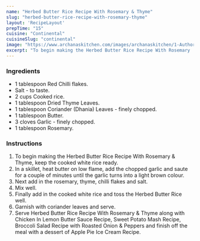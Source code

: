---
name: "Herbed Butter Rice Recipe With Rosemary & Thyme"
slug: "herbed-butter-rice-recipe-with-rosemary-thyme"
layout: 'RecipeLayout'
prepTime: "15"
cuisine: "Continental"
cuisineSlug: "continental"
image: "https://www.archanaskitchen.com/images/archanaskitchen/1-Author/sneha-archanaskitchen.com/Continental_Herbed_Butter_Rice_Recipe_.jpg"
excerpt: "To begin making the Herbed Butter Rice Recipe With Rosemary  Thyme, keep the cooked white rice ready"
---

### Ingredients

- 1 tablespoon Red Chilli flakes.
- Salt - to taste.
- 2 cups Cooked rice.
- 1 tablespoon Dried Thyme Leaves.
- 1 tablespoon Coriander (Dhania) Leaves - finely chopped.
- 1 tablespoon Butter.
- 3 cloves Garlic - finely chopped.
- 1 tablespoon Rosemary.

### Instructions

1. To begin making the Herbed Butter Rice Recipe With Rosemary & Thyme, keep the cooked white rice ready.
1. In a skillet, heat butter on low flame, add the chopped garlic and saute for a couple of minutes until the garlic turns into a light brown colour.
1. Next add in the rosemary, thyme, chilli flakes and salt.
1. Mix well.
1. Finally add in the cooked white rice and toss the Herbed Butter Rice well.
1. Garnish with coriander leaves and serve.
1. Serve Herbed Butter Rice Recipe With Rosemary & Thyme along with Chicken In Lemon Butter Sauce Recipe,  Sweet Potato Mash Recipe, Broccoli Salad Recipe with Roasted Onion & Peppers and finish off the meal with a dessert of Apple Pie Ice Cream Recipe.

